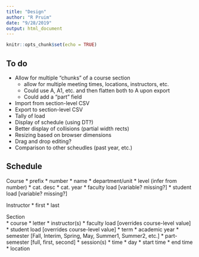 ```yaml
---
title: "Design"
author: "R Pruim"
date: "9/28/2019"
output: html_document
---
```


```r
knitr::opts_chunk$set(echo = TRUE)
```


## To do  

* Allow for multiple "chunks" of a course section 
    * allow for multiple meeting times, locations, instructors, etc.
    * Could use A, A1, etc. and then flatten both to A upon export
    * Could add a "part" field
* Import from section-level CSV
* Export to section-level CSV
* Tally of load
* Display of schedule (using DT?)
* Better display of collisions (partial width rects)
* Resizing based on browser dimensions
* Drag and drop editing?
* Comparison to other scheudles (past year, etc.)


## Schedule

Course 
    * prefix
    * number
    * name
    * department/unit
    * level (infer from number)
    * cat. desc
    * cat. year
    * faculty load [variable? missing?]
    * student load [variable? missing?]

Instructor
    * first
    * last
    
Section      
    * course
    * letter
    * instructor(s)
    * faculty load [overrides course-level value]
    * student load [overrides course-level value]
    * term
        * academic year
        * semester [Fall, Interim, Spring, May, Summer1, Summer2, etc.]
        * part-semester [full, first, second]
    * session(s)
        * time
            * day
            * start time
            * end time
        * location
  
  